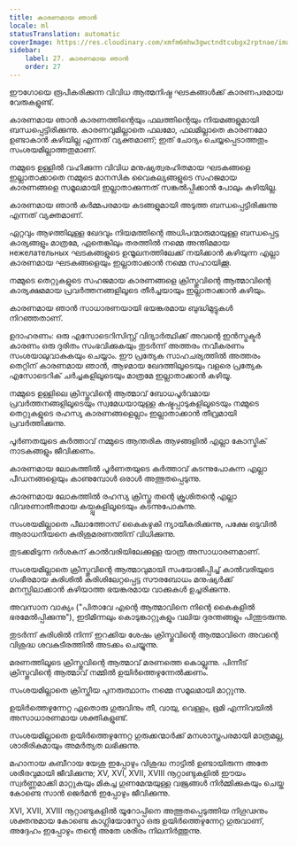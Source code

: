 ```yaml
---
title: കാരണമായ ഞാൻ
locale: ml
statusTranslation: automatic
coverImage: https://res.cloudinary.com/xmfm6mhw3gwctndtcubgx2rptnae/image/upload/v1741354419/small_cover_la_gran_rebelion_28716e29d2.webp
sidebar:
    label: 27. കാരണമായ ഞാൻ
    order: 27
---
```

ഈഗോയെ രൂപീകരിക്കുന്ന വിവിധ ആത്മനിഷ്ഠ ഘടകങ്ങൾക്ക് കാരണപരമായ വേരുകളുണ്ട്.

കാരണമായ ഞാൻ കാരണത്തിന്റെയും ഫലത്തിന്റെയും നിയമങ്ങളുമായി ബന്ധപ്പെട്ടിരിക്കുന്നു. കാരണവുമില്ലാതെ ഫലമോ, ഫലമില്ലാതെ കാരണമോ ഉണ്ടാകാൻ കഴിയില്ല എന്നത് വ്യക്തമാണ്; ഇത് ചോദ്യം ചെയ്യപ്പെടാത്തതും സംശയമില്ലാത്തതുമാണ്.

നമ്മുടെ ഉള്ളിൽ വഹിക്കുന്ന വിവിധ മനുഷ്യത്വരഹിതമായ ഘടകങ്ങളെ ഇല്ലാതാക്കാതെ നമ്മുടെ മാനസിക വൈകല്യങ്ങളുടെ സഹജമായ കാരണങ്ങളെ സമൂലമായി ഇല്ലാതാക്കുന്നത് സങ്കൽപ്പിക്കാൻ പോലും കഴിയില്ല.

കാരണമായ ഞാൻ കർമ്മപരമായ കടങ്ങളുമായി അടുത്ത ബന്ധപ്പെട്ടിരിക്കുന്നു എന്നത് വ്യക്തമാണ്.

ഏറ്റവും ആഴത്തിലുള്ള ഖേദവും നിയമത്തിന്റെ അധിപന്മാരുമായുള്ള ബന്ധപ്പെട്ട കാര്യങ്ങളും മാത്രമേ, ഏതെങ്കിലും തരത്തിൽ നമ്മെ അന്തിമമായ нежелательных ഘടകങ്ങളുടെ ഉന്മൂലനത്തിലേക്ക് നയിക്കാൻ കഴിയുന്ന എല്ലാ കാരണമായ ഘടകങ്ങളെയും ഇല്ലാതാക്കാൻ നമ്മെ സഹായിക്കൂ.

നമ്മുടെ തെറ്റുകളുടെ സഹജമായ കാരണങ്ങളെ ക്രിസ്തുവിന്റെ ആത്മാവിന്റെ കാര്യക്ഷമമായ പ്രവർത്തനങ്ങളിലൂടെ തീർച്ചയായും ഇല്ലാതാക്കാൻ കഴിയും.

കാരണമായ ഞാൻ സാധാരണയായി ഭയങ്കരമായ ബുദ്ധിമുട്ടുകൾ നിറഞ്ഞതാണ്.

ഉദാഹരണം: ഒരു എസോടെറിസിസ്റ്റ് വിദ്യാർത്ഥിക്ക് അവന്റെ ഇൻസ്ട്രക്ടർ കാരണം ഒരു ദുരിതം സംഭവിക്കുകയും തുടർന്ന് അത്തരം നവീകരണം സംശയാലുവാകുകയും ചെയ്യാം. ഈ പ്രത്യേക സാഹചര്യത്തിൽ അത്തരം തെറ്റിന് കാരണമായ ഞാൻ, ആഴമായ ഖേദത്തിലൂടെയും വളരെ പ്രത്യേക എസോടെറിക് ചർച്ചകളിലൂടെയും മാത്രമേ ഇല്ലാതാക്കാൻ കഴിയൂ.

നമ്മുടെ ഉള്ളിലെ ക്രിസ്തുവിന്റെ ആത്മാവ് ബോധപൂർവമായ പ്രവർത്തനങ്ങളിലൂടെയും സ്വമേധയായുള്ള കഷ്ടപ്പാടുകളിലൂടെയും നമ്മുടെ തെറ്റുകളുടെ രഹസ്യ കാരണങ്ങളെല്ലാം ഇല്ലാതാക്കാൻ തീവ്രമായി പ്രവർത്തിക്കുന്നു.

പൂർണതയുടെ കർത്താവ് നമ്മുടെ ആന്തരിക ആഴങ്ങളിൽ എല്ലാ കോസ്മിക് നാടകങ്ങളും ജീവിക്കണം.

കാരണമായ ലോകത്തിൽ പൂർണതയുടെ കർത്താവ് കടന്നുപോകുന്ന എല്ലാ പീഡനങ്ങളെയും കാണുമ്പോൾ ഒരാൾ അത്ഭുതപ്പെടുന്നു.

കാരണമായ ലോകത്തിൽ രഹസ്യ ക്രിസ്തു തന്റെ ക്രൂശിതന്റെ എല്ലാ വിവരണാതീതമായ കയ്പ്പുകളിലൂടെയും കടന്നുപോകുന്നു.

സംശയമില്ലാതെ പീലാത്തോസ് കൈകഴുകി ന്യായീകരിക്കുന്നു, പക്ഷേ ഒടുവിൽ ആരാധനീയനെ കുരിശുമരണത്തിന് വിധിക്കുന്നു.

തുടക്കമിടുന്ന ദർശകന് കാൽവരിയിലേക്കുള്ള യാത്ര അസാധാരണമാണ്.

സംശയമില്ലാതെ ക്രിസ്തുവിന്റെ ആത്മാവുമായി സംയോജിപ്പിച്ച് കാൽവരിയുടെ ഗംഭീരമായ കുരിശിൽ കുരിശിലേറ്റപ്പെട്ട സൗരബോധം മനുഷ്യർക്ക് മനസ്സിലാക്കാൻ കഴിയാത്ത ഭയങ്കരമായ വാക്കുകൾ ഉച്ചരിക്കുന്നു.

അവസാന വാക്യം ("പിതാവേ എന്റെ ആത്മാവിനെ നിന്റെ കൈകളിൽ ഭരമേൽപ്പിക്കുന്നു"), ഇടിമിന്നലും കൊടുങ്കാറ്റുകളും വലിയ ദുരന്തങ്ങളും പിന്തുടരുന്നു.

തുടർന്ന് കുരിശിൽ നിന്ന് ഇറക്കിയ ശേഷം ക്രിസ്തുവിന്റെ ആത്മാവിനെ അവന്റെ വിശുദ്ധ ശവകുടീരത്തിൽ അടക്കം ചെയ്യുന്നു.

മരണത്തിലൂടെ ക്രിസ്തുവിന്റെ ആത്മാവ് മരണത്തെ കൊല്ലുന്നു. പിന്നീട് ക്രിസ്തുവിന്റെ ആത്മാവ് നമ്മിൽ ഉയിർത്തെഴുന്നേൽക്കണം.

സംശയമില്ലാതെ ക്രിസ്തീയ പുനരുത്ഥാനം നമ്മെ സമൂലമായി മാറ്റുന്നു.

ഉയിർത്തെഴുന്നേറ്റ ഏതൊരു ഗുരുവിനും തീ, വായു, വെള്ളം, ഭൂമി എന്നിവയിൽ അസാധാരണമായ ശക്തികളുണ്ട്.

സംശയമില്ലാതെ ഉയിർത്തെഴുന്നേറ്റ ഗുരുക്കന്മാർക്ക് മനശാസ്ത്രപരമായി മാത്രമല്ല, ശാരീരികമായും അമർത്യത ലഭിക്കുന്നു.

മഹാനായ കബീറായ യേശു ഇപ്പോഴും വിശുദ്ധ നാട്ടിൽ ഉണ്ടായിരുന്ന അതേ ശരീരവുമായി ജീവിക്കുന്നു; XV, XVI, XVII, XVIII നൂറ്റാണ്ടുകളിൽ ഈയം സ്വർണ്ണമാക്കി മാറ്റുകയും മികച്ച ഗുണമേന്മയുള്ള വജ്രങ്ങൾ നിർമ്മിക്കുകയും ചെയ്ത കോണ്ടെ സാൻ ജെർമൻ ഇപ്പോഴും ജീവിക്കുന്നു.

XVI, XVII, XVIII നൂറ്റാണ്ടുകളിൽ യൂറോപ്പിനെ അത്ഭുതപ്പെടുത്തിയ നിഗൂഢനും ശക്തനുമായ കോണ്ടെ കാഗ്ലിയോസ്ട്രോ ഒരു ഉയിർത്തെഴുന്നേറ്റ ഗുരുവാണ്, അദ്ദേഹം ഇപ്പോഴും തന്റെ അതേ ശരീരം നിലനിർത്തുന്നു.

